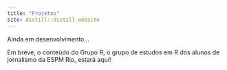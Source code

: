 ```yaml
---
title: "Projetos"
site: distill::distill_website
---
```


Ainda em desenvolvimento...

Em breve, o conteúdo do Grupo R, o grupo de estudos em R dos alunos de jornalismo da ESPM Rio, estará aqui!